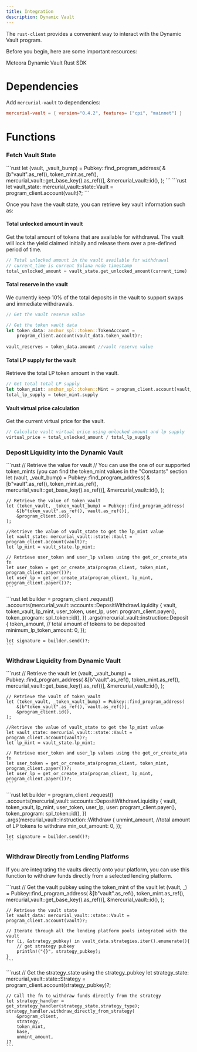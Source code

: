 ```yaml
---
title: Integration
description: Dynamic Vault
---
```


The `rust-client` provides a convenient way to interact with the Dynamic Vault program.

Before you begin, here are some important resources:

<CardGroup cols={1}>
  <Card title="Rust SDK" icon="rust" iconType="solid" href="https://github.com/MeteoraAg/vault-sdk/tree/main/rust-client">
    Meteora Dynamic Vault Rust SDK
  </Card>
</CardGroup>

# Dependencies

Add `mercurial-vault` to dependencies:

```toml
mercurial-vault = { version="0.4.2", features= ["cpi", "mainnet"] }
```

# Functions

### Fetch Vault State

<Steps>
  <Step title="Find the vault pubkey based on the token_mint (USDC, USDT, or SOL)">
    ```rust
    let (vault, _vault_bump) = Pubkey::find_program_address(
        &[b"vault".as_ref(), token_mint.as_ref(), mercurial_vault::get_base_key().as_ref()],
        &mercurial_vault::id(),
    );
    ```
  </Step>

  <Step title="Get the vault_state using the vault pubkey">
    ```rust
    let vault_state: mercurial_vault::state::Vault = program_client.account(vault)?;
    ```
  </Step>
</Steps>

Once you have the vault state, you can retrieve key vault information such as:

#### Total unlocked amount in vault

Get the total amount of tokens that are available for withdrawal. The vault will lock the yield claimed initially and release them over a pre-defined period of time.

```rust
// Total unlocked amount in the vault available for withdrawal
// current_time is current Solana node timestamp
total_unlocked_amount = vault_state.get_unlocked_amount(current_time)
```

#### Total reserve in the vault

We currently keep 10% of the total deposits in the vault to support swaps and immediate withdrawals.

```rust
// Get the vault reserve value

// Get the token vault data
let token_data: anchor_spl::token::TokenAccount =
    program_client.account(vault_data.token_vault)?;
    
vault_reserves = token_data.amount //vault reserve value
```

#### Total LP supply for the vault

Retrieve the total LP token amount in the vault.

```rust
// Get total total LP supply
let token_mint: anchor_spl::token::Mint = program_client.account(vault_data.lp_mint)?;
total_lp_supply = token_mint.supply
```

#### Vault virtual price calculation

Get the current virtual price for the vault.

```rust
// Calculate vault virtual price using unlocked amount and lp supply
virtual_price = total_unlocked_amount / total_lp_supply
```

### Deposit Liquidity into the Dynamic Vault

<Steps>
  <Step title="Retrieve the vault, token_vault, lp_mint, user_token and user_lp values">
    ```rust
    // Retrieve the value for vault
    // You can use the one of our supported token_mints (you can find the token_mint values in the "Constants" section
    let (vault, _vault_bump) = Pubkey::find_program_address(
        &[b"vault".as_ref(), token_mint.as_ref(), mercurial_vault::get_base_key().as_ref()],
        &mercurial_vault::id(),
    );

    // Retrieve the value of token_vault
    let (token_vault, _token_vault_bump) = Pubkey::find_program_address(
        &[b"token_vault".as_ref(), vault.as_ref()],
        &program_client.id(),
    );

    //Retrieve the value of vault_state to get the lp_mint value
    let vault_state: mercurial_vault::state::Vault = program_client.account(vault)?;
    let lp_mint = vault_state.lp_mint;

    // Retrieve user_token and user_lp values using the get_or_create_ata fn
    let user_token = get_or_create_ata(program_client, token_mint, program_client.payer())?;
    let user_lp = get_or_create_ata(program_client, lp_mint, program_client.payer())?;
    ```
  </Step>

  <Step title="Execute the instruction to deposit liquidity into the pool">
    ```rust
    let builder = program_client
        .request()
        .accounts(mercurial_vault::accounts::DepositWithdrawLiquidity {
            vault,
            token_vault,
            lp_mint,
            user_token,
            user_lp,
            user: program_client.payer(),
            token_program: spl_token::id(),
        })
        .args(mercurial_vault::instruction::Deposit {
            token_amount, // total amount of tokens to be deposited
            minimum_lp_token_amount: 0,
        });

    let signature = builder.send()?;
    ```
  </Step>
</Steps>

### Withdraw Liquidity from Dynamic Vault

<Steps>
  <Step title="Retrieve the vault, token_vault, lp_mint, user_token and user_lp values">
    ```rust
    // Retrieve the vault
    let (vault, _vault_bump) = Pubkey::find_program_address(
        &[b"vault".as_ref(), token_mint.as_ref(), mercurial_vault::get_base_key().as_ref()],
        &mercurial_vault::id(),
    );

    // Retrieve the vault of token_vault
    let (token_vault, _token_vault_bump) = Pubkey::find_program_address(
        &[b"token_vault".as_ref(), vault.as_ref()],
        &program_client.id(),
    );

    //Retrieve the value of vault_state to get the lp_mint value
    let vault_state: mercurial_vault::state::Vault = program_client.account(vault)?;
    let lp_mint = vault_state.lp_mint;

    // Retrieve user_token and user_lp values using the get_or_create_ata fn
    let user_token = get_or_create_ata(program_client, token_mint, program_client.payer())?;
    let user_lp = get_or_create_ata(program_client, lp_mint, program_client.payer())?;
    ```
  </Step>

  <Step title="Execute the instruction to withdraw liquidity from pool">
    ```rust
    let builder = program_client
        .request()
        .accounts(mercurial_vault::accounts::DepositWithdrawLiquidity {
            vault,
            token_vault,
            lp_mint,
            user_token,
            user_lp,
            user: program_client.payer(),
            token_program: spl_token::id(),
        })
        .args(mercurial_vault::instruction::Withdraw {
            unmint_amount, //total amount of LP tokens to withdraw
            min_out_amount: 0,
        });

    let signature = builder.send()?;
    ```
  </Step>
</Steps>

### Withdraw Directly from Lending Platforms

If you are integrating the vaults directly onto your platform, you can use this function to withdraw funds directly from a selected lending platform.

<Steps>
  <Step title="Retrieve the list of pubkeys of the lending platform pools integrated with the vault">
    ```rust
    // Get the vault pubkey using the token_mint of the vault
    let (vault, _) = Pubkey::find_program_address(
        &[b"vault".as_ref(), token_mint.as_ref(), mercurial_vault::get_base_key().as_ref()],
        &mercurial_vault::id(),
    );

    // Retrieve the vault state
    let vault_data: mercurial_vault::state::Vault = program_client.account(vault)?;

    // Iterate through all the lending platform pools integrated with the vault
    for (i, &strategy_pubkey) in vault_data.strategies.iter().enumerate(){
        // get strategy pubkey
        println!("{}", strategy_pubkey);
    }
    ```
  </Step>

  <Step title="Call the function to withdraw funds from the selected strategy pool">
    ```rust
    // Get the strategy_state using the strategy_pubkey
    let strategy_state: mercurial_vault::state::Strategy =
        program_client.account(strategy_pubkey)?;

    // Call the fn to withdraw funds directly from the strategy
    let strategy_handler = get_strategy_handler(strategy_state.strategy_type);
    strategy_handler.withdraw_directly_from_strategy(
        &program_client,
        strategy,
        token_mint,
        base,
        unmint_amount,
    )?
    ```
  </Step>
</Steps>